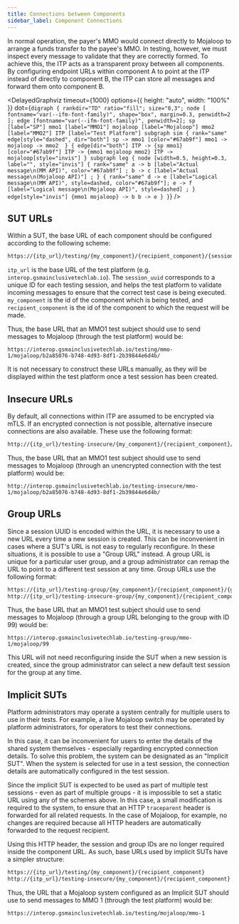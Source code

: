 ```yaml
---
title: Connections between Components
sidebar_label: Component Connections
---
```


In normal operation, the payer's MMO would connect directly to Mojaloop to
arrange a funds transfer to the payee's MMO. In testing, however, we must
inspect every message to validate that they are correctly formed. To achieve
this, the ITP acts as a transparent proxy between all components. By configuring
endpoint URLs within component A to point at the ITP instead of directly to
component B, the ITP can store all messages and forward them onto component B.


<DelayedGraphviz
  timeout={1000}
  options={{ height: "auto", width: "100%" }}
  dot={`
    digraph {
      rankdir="TD"
      ratio="fill";
      size="8,3";
      node [
        fontname="var(--ifm-font-family)", shape="box", margin=0.3, penwidth=2
      ];
      edge [fontname="var(--ifm-font-family)", penwidth=2];
      sp [label="SP"]
      mmo1 [label="MMO1"]
      mojaloop [label="Mojaloop"]
      mmo2 [label="MMO2"]
      ITP [label="Test Platform"]
      subgraph sim {
        rank="same"
        edge[style="dashed", dir="both"]
        sp -> mmo1 [color="#67ab9f"]
        mmo1 -> mojaloop -> mmo2 
      }
      {
        edge[dir="both"]
        ITP -> {sp mmo1} [color="#67ab9f"]
        ITP -> {mmo1 mojaloop mmo2}
        ITP -> mojaloop[style="invis"]
      }
      subgraph leg {
        node [width=0.5, height=0.3, label="", style="invis"]
        {
          rank="same"
          a -> b [label="Actual message\n(MM API)", color="#67ab9f"] ;
          b -> c [label="Actual message\n(Mojaloop API)"] ;
        }
        {
          rank="same"
          d -> e [label="Logical message\n(MM API)", style=dashed, color="#67ab9f"];
          e -> f [label="Logical message\n(Mojaloop API)", style=dashed] ;
        }
        edge[style="invis"]
        {mmo1 mojaloop} -> b
        b -> e
      }
    }
`}
/>

## SUT URLs

Within a SUT, the base URL of each component should be configured according to
the following scheme:

```handlebars
https://{itp_url}/testing/{my_component}/{recipient_component}/{session_uuid}
```

`itp_url` is the base URL of the test platform (e.g.
`interop.gsmainclusivetechlab.io`). The `session_uuid` corresponds to a unique
ID for each testing session, and helps the test platform to validate incoming
messages to ensure that the correct test case is being executed. `my_component`
is the id of the component which is being tested, and `recipient_component` is
the id of the component to which the request will be made.

Thus, the base URL that an MMO1 test subject should use to send messages to
Mojaloop (through the test platform) would be:

```
https://interop.gsmainclusivetechlab.io/testing/mmo-1/mojaloop/b2a85076-b748-4d93-8df1-2b39844e6d4b/
```

It is not necessary to construct these URLs manually, as they will be displayed
within the test platform once a test session has been created.

## Insecure URLs

By default, all connections within ITP are assumed to be encrypted via mTLS. If
an encrypted connection is not possible, alternative insecure connections are
also available. These use the following format:

```handlebars
http://{itp_url}/testing-insecure/{my_component}/{recipient_component}/{session_uuid}
```

Thus, the base URL that an MMO1 test subject should use to send messages to
Mojaloop (through an unencrypted connection with the test platform) would be:

```
http://interop.gsmainclusivetechlab.io/testing-insecure/mmo-1/mojaloop/b2a85076-b748-4d93-8df1-2b39844e6d4b/
```

## Group URLs

Since a session UUID is encoded within the URL, it is necessary to use a new URL
every time a new session is created. This can be inconvenient in cases where a
SUT's URL is not easy to regularly reconfigure. In these situations, it is
possible to use a "Group URL" instead. A group URL is unique for a particular
user group, and a group administrator can remap the URL to point to a different
test session at any time. Group URLs use the following format:

```handlebars
https://{itp_url}/testing-group/{my_component}/{recipient_component}/{group_id}
http://{itp_url}/testing-insecure-group/{my_component}/{recipient_component}/{group_id}
```

Thus, the base URL that an MMO1 test subject should use to send messages to
Mojaloop (through a group URL belonging to the group with ID 99) would be:

```
https://interop.gsmainclusivetechlab.io/testing-group/mmo-1/mojaloop/99
```

This URL will not need reconfiguring inside the SUT when a new session is
created, since the group administrator can select a new default test session for
the group at any time.

## Implicit SUTs

Platform administrators may operate a system centrally for multiple users to use
in their tests. For example, a live Mojaloop switch may be operated by platform
administrators, for operators to test their connections.

In this case, it can be inconvenient for users to enter the details of the
shared system themselves - especially regarding encrypted connection details. To
solve this problem, the system can be designated as an "Implicit SUT". When the
system is selected for use in a test session, the connection details are
automatically configured in the test session.

Since the implicit SUT is expected to be used as part of multiple test
sessions - even as part of multiple groups - it is impossible to set a static
URL using any of the schemes above. In this case, a small modification is
required to the system, to ensure that an HTTP `traceparent` header is forwarded
for all related requests. In the case of Mojaloop, for example, no changes are
required because all HTTP headers are automatically forwarded to the request
recipient.

Using this HTTP header, the session and group IDs are no longer required inside
the component URL. As such, base URLs used by implicit SUTs have a simpler
structure:

```handlebars
https://{itp_url}/testing/{my_component}/{recipient_component}
http://{itp_url}/testing-insecure/{my_component}/{recipient_component}
```

Thus, the URL that a Mojaloop system configured as an Implicit SUT should use to
send messages to MMO 1 (through the test platform) would be:

```
https://interop.gsmainclusivetechlab.io/testing/mojaloop/mmo-1
```

